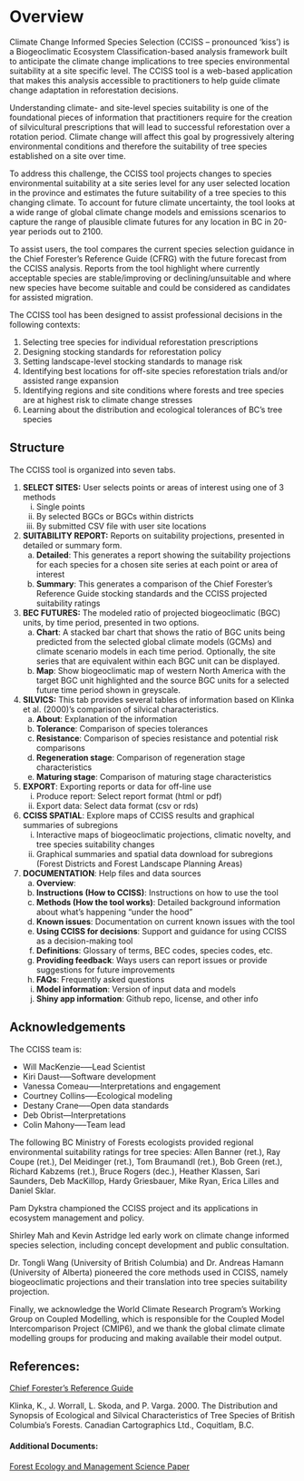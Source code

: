 # Overview

Climate Change Informed Species Selection (CCISS – pronounced ‘kiss’) is a Biogeoclimatic Ecosystem Classification-based analysis framework built to anticipate the climate change implications to tree species environmental suitability at a site specific level. The CCISS tool is a web-based application that makes this analysis accessible to practitioners to help guide climate change adaptation in reforestation decisions.

Understanding climate- and site-level species suitability is one of the foundational pieces of information that practitioners require for the creation of silvicultural prescriptions that will lead to successful reforestation over a rotation period. Climate change will affect this goal by progressively altering environmental conditions and therefore the suitability of tree species established on a site over time.

To address this challenge, the CCISS tool projects changes to species environmental suitability at a site series level for any user selected location in the province and estimates the future suitability of a tree species to this changing climate. To account for future climate uncertainty, the tool looks at a wide range of global climate change models and emissions scenarios to capture the range of plausible climate futures for any location in BC in 20-year periods out to 2100.

To assist users, the tool compares the current species selection guidance in the Chief Forester's Reference Guide (CFRG) with the future forecast from the CCISS analysis. Reports from the tool highlight where currently acceptable species are stable/improving or declining/unsuitable and where new species have become suitable and could be considered as candidates for assisted migration.

The CCISS tool has been designed to assist professional decisions in the following contexts:

1. Selecting tree species for individual reforestation prescriptions
2. Designing stocking standards for reforestation policy
3. Setting landscape-level stocking standards to manage risk
4. Identifying best locations for off-site species reforestation trials and/or assisted range expansion
5. Identifying regions and site conditions where forests and tree species are at highest risk to climate change stresses
6. Learning about the distribution and ecological tolerances of BC's tree species

## Structure

The CCISS tool is organized into seven tabs.

1.	__SELECT SITES:__ User selects points or areas of interest using one of 3 methods
    i.	Single points
    ii.	By selected BGCs or BGCs within districts
    iii.	By submitted CSV file with user site locations
  
2.	__SUITABILITY REPORT:__ Reports on suitability projections, presented in detailed or summary form. 
    a.	__Detailed__: This generates a report showing the suitability projections for each species for a chosen site series at each point or area of interest
    b.	__Summary__: This generates a comparison of the Chief Forester's Reference Guide stocking standards and the CCISS projected suitability ratings
    
3.	__BEC FUTURES:__ The modeled ratio of projected biogeoclimatic (BGC) units, by time period, presented in two options.
    a.	__Chart__: A stacked bar chart that shows the ratio of BGC units being predicted from the selected global climate models (GCMs) and climate scenario models in each time period. Optionally, the site series that are equivalent within each BGC unit can be displayed.
    b.	__Map__: Show biogeoclimatic map of western North America with the target BGC unit highlighted and the source BGC units for a selected future time period shown in greyscale. 

4.	__SILVICS:__ This tab provides several tables of information based on Klinka et al. (2000)'s comparison of silvical characteristics.
    a.	__About__: Explanation of the information
    b.  __Tolerance__: Comparison of species tolerances
    c.	__Resistance__: Comparison of species resistance and potential risk comparisons
    d.  __Regeneration stage__: Comparison of regeneration stage characteristics
    e.  __Maturing stage__: Comparison of maturing stage characteristics

5.	__EXPORT__: Exporting reports or data for off-line use
    i. Produce report: Select report format (html or pdf)
    ii. Export data: Select data format (csv or rds)

6.	__CCISS SPATIAL__: Explore maps of CCISS results and graphical summaries of subregions
    i. Interactive maps of biogeoclimatic projections, climatic novelty, and tree species suitability changes
    ii. Graphical summaries and spatial data download for subregions (Forest Districts and Forest Landscape Planning Areas)

7.	__DOCUMENTATION__: Help files and data sources
    a.	__Overview__: 
    b.	__Instructions (How to CCISS)__: Instructions on how to use the tool
    c.	__Methods (How the tool works)__: Detailed background information about what's happening "under the hood"
    d.	__Known issues__: Documentation on current known issues with the tool
    e.  __Using CCISS for decisions__: Support and guidance for using CCISS as a decision-making tool
    f.  __Definitions__: Glossary of terms, BEC codes, species codes, etc.
    g.  __Providing feedback__: Ways users can report issues or provide suggestions for future improvements
    h.  __FAQs__: Frequently asked questions
    i.  __Model information__: Version of input data and models
    j.  __Shiny app information__: Github repo, license, and other info
   
## Acknowledgements

The CCISS team is: 

-	Will MacKenzie--—Lead Scientist
-	Kiri Daust--—Software development 
-	Vanessa Comeau--—Interpretations and engagement
-	Courtney Collins—--Ecological modeling
-	Destany Crane—--Open data standards
- Deb Obrist---Interpretations
-	Colin Mahony—--Team lead

The following BC Ministry of Forests ecologists provided regional environmental suitability ratings for tree species: Allen Banner (ret.), Ray Coupe (ret.), Del Meidinger (ret.), Tom Braumandl (ret.), Bob Green (ret.), Richard Kabzems (ret.), Bruce Rogers (dec.), Heather Klassen, Sari Saunders, Deb MacKillop, Hardy Griesbauer, Mike Ryan, Erica Lilles and Daniel Sklar. 

Pam Dykstra championed the CCISS project and its applications in ecosystem management and policy.

Shirley Mah and Kevin Astridge led early work on climate change informed species selection, including concept development and public consultation. 

Dr. Tongli Wang (University of British Columbia) and Dr. Andreas Hamann (University of Alberta) pioneered the core methods used in CCISS, namely biogeoclimatic projections and their translation into tree species suitability projection.

Finally, we acknowledge the World Climate Research Program’s Working Group on Coupled Modelling, which is responsible for the Coupled Model Intercomparison Project (CMIP6), and we thank the global climate climate modelling groups for producing and making available their model output.
    
## References: 
<a href="https://www2.gov.bc.ca/gov/content/industry/forestry/managing-our-forest-resources/silviculture/stocking-standards" target="_blank">Chief Forester's Reference Guide</a>
 
Klinka, K., J. Worrall, L. Skoda, and P. Varga. 2000. The Distribution and Synopsis of 
Ecological and Silvical Characteristics of Tree Species of British Columbia's Forests. Canadian Cartographics Ltd., Coquitlam, B.C.

#### Additional Documents:
<a href="./downloadable_docs/MacKenzieMahony2021_CCISS_FEM.pdf" target="_blank">Forest Ecology and Management Science Paper</a>


